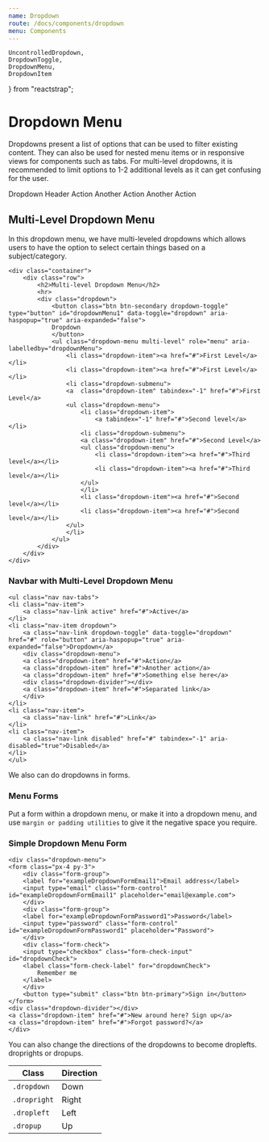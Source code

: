 ```yaml
---
name: Dropdown
route: /docs/components/dropdown
menu: Components
---
```


	UncontrolledDropdown,
	DropdownToggle,
	DropdownMenu,
	DropdownItem
} from "reactstrap";

# Dropdown Menu

Dropdowns present a list of options that can be used to filter existing content. They can also be used for nested menu items or in responsive views for components such as tabs. For multi-level dropdowns, it is recommended to limit options to 1-2 additional levels as it can get confusing for the user.

<Playground>
	<UncontrolledDropdown>
		<DropdownToggle caret>Dropdown</DropdownToggle>
		<DropdownMenu>
			<DropdownItem header>Header</DropdownItem>
			<DropdownItem disabled>Action</DropdownItem>
			<DropdownItem>Another Action</DropdownItem>
			<DropdownItem divider />
			<DropdownItem>Another Action</DropdownItem>
		</DropdownMenu>
	</UncontrolledDropdown>
</Playground>

## Multi-Level Dropdown Menu

In this dropdown menu, we have multi-leveled dropdowns which allows users to have the option to select certain things based on a subject/category.

    <div class="container">
        <div class="row">
            <h2>Multi-level Dropdown Menu</h2>
            <hr>
            <div class="dropdown">
                <button class="btn btn-secondary dropdown-toggle" type="button" id="dropdownMenu1" data-toggle="dropdown" aria-haspopup="true" aria-expanded="false">
                Dropdown
                </button>
                <ul class="dropdown-menu multi-level" role="menu" aria-labelledby="dropdownMenu">
                    <li class="dropdown-item"><a href="#">First Level</a></li>
                    <li class="dropdown-item"><a href="#">First Level</a></li>
                    <li class="dropdown-submenu">
                    <a  class="dropdown-item" tabindex="-1" href="#">First Level</a>
                    <ul class="dropdown-menu">
                        <li class="dropdown-item">
                            <a tabindex="-1" href="#">Second level</a></li>
                        <li class="dropdown-submenu">
                        <a class="dropdown-item" href="#">Second Level</a>
                        <ul class="dropdown-menu">
                            <li class="dropdown-item"><a href="#">Third level</a></li>
                            <li class="dropdown-item"><a href="#">Third level</a></li>
                        </ul>
                        </li>
                        <li class="dropdown-item"><a href="#">Second level</a></li>
                        <li class="dropdown-item"><a href="#">Second level</a></li>
                    </ul>
                    </li>
                </ul>
            </div>
        </div>
    </div>

### Navbar with Multi-Level Dropdown Menu

    <ul class="nav nav-tabs">
    <li class="nav-item">
        <a class="nav-link active" href="#">Active</a>
    </li>
    <li class="nav-item dropdown">
        <a class="nav-link dropdown-toggle" data-toggle="dropdown" href="#" role="button" aria-haspopup="true" aria-expanded="false">Dropdown</a>
        <div class="dropdown-menu">
        <a class="dropdown-item" href="#">Action</a>
        <a class="dropdown-item" href="#">Another action</a>
        <a class="dropdown-item" href="#">Something else here</a>
        <div class="dropdown-divider"></div>
        <a class="dropdown-item" href="#">Separated link</a>
        </div>
    </li>
    <li class="nav-item">
        <a class="nav-link" href="#">Link</a>
    </li>
    <li class="nav-item">
        <a class="nav-link disabled" href="#" tabindex="-1" aria-disabled="true">Disabled</a>
    </li>
    </ul>

We also can do dropdowns in forms.

### Menu Forms

Put a form within a dropdown menu, or make it into a dropdown menu, and use `margin or padding utilities` to give it the negative space you require.

### Simple Dropdown Menu Form

    <div class="dropdown-menu">
    <form class="px-4 py-3">
        <div class="form-group">
        <label for="exampleDropdownFormEmail1">Email address</label>
        <input type="email" class="form-control" id="exampleDropdownFormEmail1" placeholder="email@example.com">
        </div>
        <div class="form-group">
        <label for="exampleDropdownFormPassword1">Password</label>
        <input type="password" class="form-control" id="exampleDropdownFormPassword1" placeholder="Password">
        </div>
        <div class="form-check">
        <input type="checkbox" class="form-check-input" id="dropdownCheck">
        <label class="form-check-label" for="dropdownCheck">
            Remember me
        </label>
        </div>
        <button type="submit" class="btn btn-primary">Sign in</button>
    </form>
    <div class="dropdown-divider"></div>
    <a class="dropdown-item" href="#">New around here? Sign up</a>
    <a class="dropdown-item" href="#">Forgot password?</a>
    </div>

You can also change the directions of the dropdowns to become droplefts. droprights or dropups.

<table>
<thead>
    <th>Class</th>
    <th>Direction</th>

</thead>
<tbody>
    <tr>
        <td><code>.dropdown</code></td>
        <td>Down</td>
    </tr>
    <tr>
        <td><code>.dropright</code></td>
        <td>Right</td>
    </tr>
    <tr>
        <td><code>.dropleft</code></td>
        <td>Left</td>
    </tr>
    <tr>
        <td><code>.dropup</code></td>
        <td>Up</td>
    </tr>
</tbody>
</table>
